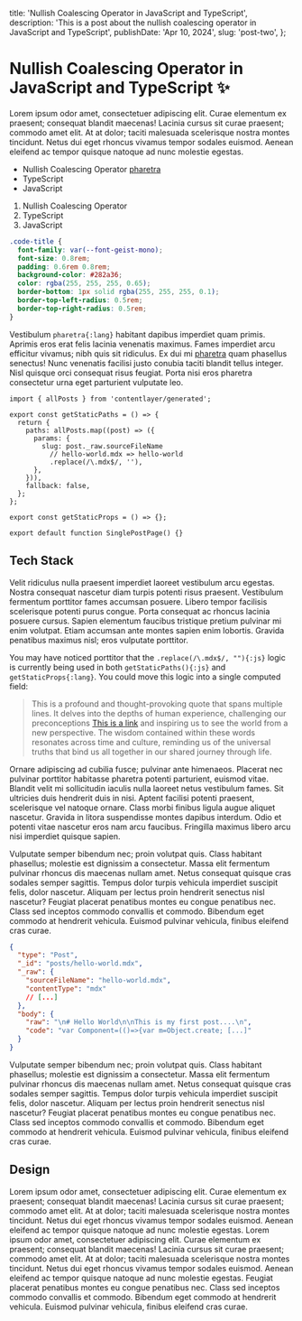   title: 'Nullish Coalescing Operator in JavaScript and TypeScript',
  description: 'This is a post about the nullish coalescing operator in JavaScript and TypeScript',
  publishDate: 'Apr 10, 2024',
  slug: 'post-two',
};


# Nullish Coalescing Operator in JavaScript and TypeScript ✨

Lorem ipsum odor amet, consectetuer adipiscing elit. Curae elementum ex praesent; consequat blandit maecenas! Lacinia cursus sit curae praesent; commodo amet elit. At at dolor; taciti malesuada scelerisque nostra montes tincidunt. Netus dui eget rhoncus vivamus tempor sodales euismod. Aenean eleifend ac tempor quisque natoque ad nunc molestie egestas.

- Nullish Coalescing Operator [pharetra](https://www.google.com)
- TypeScript
- JavaScript

1. Nullish Coalescing Operator
2. TypeScript
3. JavaScript

```css title="globals.css" showLineNumbers {4}
.code-title {
  font-family: var(--font-geist-mono);
  font-size: 0.8rem;
  padding: 0.6rem 0.8rem;
  background-color: #282a36;
  color: rgba(255, 255, 255, 0.65);
  border-bottom: 1px solid rgba(255, 255, 255, 0.1);
  border-top-left-radius: 0.5rem;
  border-top-right-radius: 0.5rem;
}
```

Vestibulum `pharetra{:lang}` habitant dapibus imperdiet quam primis. Aprimis eros erat felis lacinia venenatis maximus. Fames imperdiet arcu efficitur vivamus; nibh quis sit ridiculus. Ex dui mi [pharetra](https://www.google.com) quam phasellus senectus! Nunc venenatis facilisi justo conubia taciti blandit tellus integer. Nisl quisque orci consequat risus feugiat. Porta nisi eros pharetra consectetur urna eget parturient vulputate leo.

```tsx showLineNumbers title="pages/blog/[slug].tsx" {5-11, 16}
import { allPosts } from 'contentlayer/generated';

export const getStaticPaths = () => {
  return {
    paths: allPosts.map((post) => ({
      params: {
        slug: post._raw.sourceFileName
          // hello-world.mdx => hello-world
          .replace(/\.mdx$/, ''),
      },
    })),
    fallback: false,
  };
};

export const getStaticProps = () => {};

export default function SinglePostPage() {}
```

<Separator />

## Tech Stack

Velit ridiculus nulla praesent imperdiet laoreet vestibulum arcu egestas. Nostra consequat nascetur diam turpis potenti risus praesent. Vestibulum fermentum porttitor fames accumsan posuere. Libero tempor facilisis scelerisque potenti purus congue. Porta consequat ac rhoncus lacinia posuere cursus. Sapien elementum faucibus tristique pretium pulvinar mi enim volutpat. Etiam accumsan ante montes sapien enim lobortis. Gravida penatibus maximus nisl; eros vulputate porttitor.

You may have noticed porttitor that the `.replace(/\.mdx$/, ""){:js}` logic is currently being used in both `getStaticPaths(){:js}` and `getStaticProps{:lang}`. You could move this logic into a single computed field:

> This is a profound and thought-provoking quote that spans multiple lines. It delves into the depths of human experience, challenging our preconceptions [This is a link](https://www.google.com) and inspiring us to see the world from a new perspective. The wisdom contained within these words resonates across time and culture, reminding us of the universal truths that bind us all together in our shared journey through life.

Ornare adipiscing ad cubilia fusce; pulvinar ante himenaeos. Placerat nec pulvinar porttitor habitasse pharetra potenti parturient, euismod vitae. Blandit velit mi sollicitudin iaculis nulla laoreet netus vestibulum fames. Sit ultricies duis hendrerit duis in nisi. Aptent facilisi potenti praesent, scelerisque vel natoque ornare. Class morbi finibus ligula augue aliquet nascetur. Gravida in litora suspendisse montes dapibus interdum. Odio et potenti vitae nascetur eros nam arcu faucibus. Fringilla maximus libero arcu nisi imperdiet quisque sapien.

Vulputate semper bibendum nec; proin volutpat quis. Class habitant phasellus; molestie est dignissim a consectetur. Massa elit fermentum pulvinar rhoncus dis maecenas nullam amet. Netus consequat quisque cras sodales semper sagittis. Tempus dolor turpis vehicula imperdiet suscipit felis, dolor nascetur. Aliquam per lectus proin hendrerit senectus nisl nascetur? Feugiat placerat penatibus montes eu congue penatibus nec. Class sed inceptos commodo convallis et commodo. Bibendum eget commodo at hendrerit vehicula. Euismod pulvinar vehicula, finibus eleifend cras curae.

```json title="post.json"
{
  "type": "Post",
  "_id": "posts/hello-world.mdx",
  "_raw": {
    "sourceFileName": "hello-world.mdx",
    "contentType": "mdx"
    // [...]
  },
  "body": {
    "raw": "\n# Hello World\n\nThis is my first post....\n",
    "code": "var Component=(()=>{var m=Object.create; [...]"
  }
}
```

Vulputate semper bibendum nec; proin volutpat quis. Class habitant phasellus; molestie est dignissim a consectetur. Massa elit fermentum pulvinar rhoncus dis maecenas nullam amet. Netus consequat quisque cras sodales semper sagittis. Tempus dolor turpis vehicula imperdiet suscipit felis, dolor nascetur. Aliquam per lectus proin hendrerit senectus nisl nascetur? Feugiat placerat penatibus montes eu congue penatibus nec. Class sed inceptos commodo convallis et commodo. Bibendum eget commodo at hendrerit vehicula. Euismod pulvinar vehicula, finibus eleifend cras curae.

<Separator />

## Design

Lorem ipsum odor amet, consectetuer adipiscing elit. Curae elementum ex praesent; consequat blandit maecenas! Lacinia cursus sit curae praesent; commodo amet elit. At at dolor; taciti malesuada scelerisque nostra montes tincidunt. Netus dui eget rhoncus vivamus tempor sodales euismod. Aenean eleifend ac tempor quisque natoque ad nunc molestie egestas.
Lorem ipsum odor amet, consectetuer adipiscing elit. Curae elementum ex praesent; consequat blandit maecenas! Lacinia cursus sit curae praesent; commodo amet elit. At at dolor; taciti malesuada scelerisque nostra montes tincidunt. Netus dui eget rhoncus vivamus tempor sodales euismod. Aenean eleifend ac tempor quisque natoque ad nunc molestie egestas.
Feugiat placerat penatibus montes eu congue penatibus nec. Class sed inceptos commodo convallis et commodo. Bibendum eget commodo at hendrerit vehicula. Euismod pulvinar vehicula, finibus eleifend cras curae.

